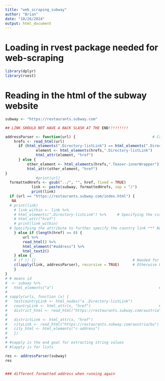 ```yaml
---
title: "web_scraping_subway"
author: "Brian"
date: "10/26/2024"
output: html_document
---
```


# Loading in rvest package needed for web-scraping

```r
library(dplyr)
library(rvest)
```

# Reading in the html of the subway website

```r
subway <- "https://restaurants.subway.com"

## LINK SHOULD NOT HAVE A BACK SLASH AT THE END!!!!!!!!!
```



```r
addressParser <- function(url) {                                   # Creating a function for parsing addresses on the Subway website
    hrefs <- read_html(url)                                                          # Read in the html url and referring it to links in the function
      if (html_elements(".Directory-listLink") == html_elements(".Directory-listLink")) {
              element <- html_elements(hrefs,".Directory-listLink")     # Specifying the css selector to refer to the country link
              html_attr(element, "href")
      } else {
          other_element <- html_elements(hrefs,".Teaser-innerWrapper")
          html_attr(other_element, "href")
}
              #print(url)
  formattedHrefs <- gsub("../", "", href, fixed = TRUE)
            link <- paste(subway, formattedHrefs, sep = "/")                   ## REPEATING HREFS IS BECAUSE OF RECURSIVE LINKS VARIABLE
            print(link)
  if (url == "https://restaurants.subway.com/index.html") {
   NA
  # print(link)
    # link_within <- link %>%
    # html_elements(".Directory-listLink") %>%     # Specifying the css selector to refer to the country link
    # html_attr("href")
    # print(link_within)
  # Specifying the attribute to further specify the country link *** Not sure if this is necessary
    } else if (length(href) == 0) { 
        url %>%
        read_html() %>%
        html_element("#address") %>%
        html_text2()
    } else {
    # if () {}                                            # Needed for the two ways subways has addresses formatted on their website
    c(lapply(link, addressParser), recursive = TRUE)      # Otherwise keep repeating the loop until it does, and give a list that does not have nested lists
    }
}
# # means id
#  <- subway %>%
#   html_elements("a")                                                # See html source code for data within this tag
# 
# sapply(urls, function (x) {
#   testcountryLink <- html_nodes("a .Directory-listLink") 
#   countryLink <- html_attr(x, "href")                               # Pulling the links that all pertain to a country through calling the attribute "href"
#   district_html <- read_html("https://restaurants.subway.com/austria")  # Right now Austria is hard-coded but eventually have to figure out a way to automate the reading of all countries (regexp?)
#                                                                         # Most countries are divided into districts which introduces 3 levels but some aren't, so they would have 2 levels (*might need an if statement or 2 scrapers)
#   districtLink <- html_attr(x, "href")
#   cityLink <- read_html("https://restaurants.subway.com/austria/bu")
#   city_html <- html_elements("c-address")
#   })
# 
# #sapply is the end goal for extracting string values
# #lapply is for lists
```


```r
res <- addressParser(subway)
res


### different formatted address when running again
```

